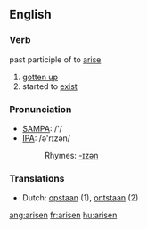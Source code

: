 ==English==

===Verb===
past participle of to [[arise]]

# [[gotten up]]
# started to [[exist]]

===Pronunciation===
*[[w:SAMPA|SAMPA]]: /'/
*[[w:IPA|IPA]]: /ə'rɪzən/
*:Rhymes: [[Rhymes:English:-ɪzən|-ɪzən]]

===Translations===

*Dutch: [[opstaan]] (1), [[ontstaan]] (2)

[[ang:arisen]]
[[fr:arisen]]
[[hu:arisen]]